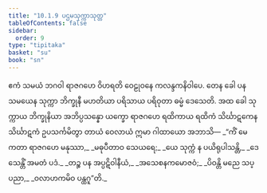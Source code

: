 ```yaml
---
title: "10.1.9 ပဌမသုက္ကာသုတ္တ"
tableOfContents: false
sidebar:
  order: 9
type: "tipitaka"
basket: "su"
book: "sn"
---
```



<DynamicBreadcrumb />

<Division number="243" book="sn" e="ch" v="18" p="315">

<Paragraph number="1505" book="sn">
ဧကံ သမယံ ဘဂဝါ ရာဇဂဟေ ဝိဟရတိ ဝေဠုဝနေ ကလန္ဒကနိဝါပေ. တေန ခေါ ပန သမယေန သုက္ကာ ဘိက္ခုနီ မဟတိယာ ပရိသာယ ပရိဝုတာ ဓမ္မံ ဒေသေတိ. အထ ခေါ သုက္ကာယ ဘိက္ခုနိယာ အဘိပ္ပသန္နော ယက္ခော ရာဇဂဟေ ရထိကာယ ရထိကံ သိင်္ဃာဋကေန သိင်္ဃာဋကံ ဥပသင်္ကမိတွာ တာယံ ဝေလာယံ ဣမာ ဂါထာယော အဘာသိ—
</Paragraph>

<Paragraph number="1506" type="verses" book="sn">
_“ကိံ မေ ကတာ ရာဇဂဟေ မနုဿာ,_  
_မဓုပီတာဝ သေယရေ;_  
_ယေ သုက္ကံ န ပယိရုပါသန္တိ,_  
_ဒေသေန္တိံ အမတံ ပဒံ._  

</Paragraph>

<Paragraph number="1507" type="verses" book="sn">
_တဉ္စ ပန အပ္ပဋိဝါနီယံ,_  
_အသေစနကမောဇဝံ;_  
_ပိဝန္တိ မညေ သပ္ပညာ,_  
_ဝလာဟကမိဝ ပန္ထဂူ”တိ._
</Paragraph>
</Division>